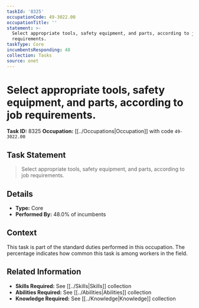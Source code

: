 ```yaml
---
taskId: '8325'
occupationCode: 49-3022.00
occupationTitle: ''
statement: >-
  Select appropriate tools, safety equipment, and parts, according to job
  requirements.
taskType: Core
incumbentsResponding: 48
collection: Tasks
source: onet
---
```

# Select appropriate tools, safety equipment, and parts, according to job requirements.

**Task ID:** 8325
**Occupation:** [[../Occupations|Occupation]] with code `49-3022.00`

## Task Statement

> Select appropriate tools, safety equipment, and parts, according to job requirements.

## Details

- **Type:** Core
- **Performed By:** 48.0% of incumbents

## Context

This task is part of the standard duties performed in this occupation. The percentage indicates how common this task is among workers in the field.

## Related Information

- **Skills Required:** See [[../Skills|Skills]] collection
- **Abilities Required:** See [[../Abilities|Abilities]] collection
- **Knowledge Required:** See [[../Knowledge|Knowledge]] collection
